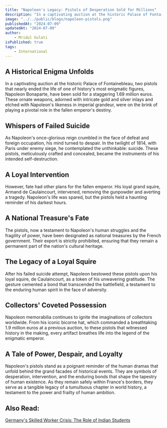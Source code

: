 ```yaml
---
title: "Napoleon's Legacy: Pistols of Desperation Sold for Millions"
description: "In a captivating auction at the historic Palace of Fontainebleau, two pistols that nearly ended the life of one of history's most enigmatic figures, Napoleon Bonaparte, have been sold for a staggering 1.69 million euros. These ornate weapons, adorned with intricate gold and silver inlays and etched with Napoleon's likeness in imperial grandeur, were on the brink of playing a pivotal role in the fallen emperor's destiny."
image: "../../public/blogs/napoleon-pistols.png"
publishedAt: "2024-07-09"
updatedAt: "2024-07-09"
author: 
    - Mridul Gulati
isPublished: true
tags: 
    - International
---
```


## A Historical Enigma Unfolds

In a captivating auction at the historic Palace of Fontainebleau, two pistols that nearly ended the life of one of history's most enigmatic figures, Napoleon Bonaparte, have been sold for a staggering 1.69 million euros. These ornate weapons, adorned with intricate gold and silver inlays and etched with Napoleon's likeness in imperial grandeur, were on the brink of playing a pivotal role in the fallen emperor's destiny.

## Whispers of Failed Suicide

As Napoleon's once-glorious reign crumbled in the face of defeat and foreign occupation, his mind turned to despair. In the twilight of 1814, with Paris under enemy siege, he contemplated the unthinkable: suicide. These pistols, meticulously crafted and concealed, became the instruments of his intended self-destruction.

## A Loyal Intervention

However, fate had other plans for the fallen emperor. His loyal grand squire, Armand de Caulaincourt, intervened, removing the gunpowder and averting a tragedy. Napoleon's life was spared, but the pistols held a haunting reminder of his darkest hours.

## A National Treasure's Fate

The pistols, now a testament to Napoleon's human struggles and the fragility of power, have been designated as national treasures by the French government. Their export is strictly prohibited, ensuring that they remain a permanent part of the nation's cultural heritage.

## The Legacy of a Loyal Squire

After his failed suicide attempt, Napoleon bestowed these pistols upon his loyal squire, de Caulaincourt, as a token of his unwavering gratitude. The gesture cemented a bond that transcended the battlefield, a testament to the enduring human spirit in the face of adversity.

## Collectors' Coveted Possession

Napoleon memorabilia continues to ignite the imaginations of collectors worldwide. From his iconic bicorne hat, which commanded a breathtaking 1.9 million euros at a previous auction, to these pistols that witnessed history in the making, every artifact breathes life into the legend of the enigmatic emperor.

## A Tale of Power, Despair, and Loyalty

Napoleon's pistols stand as a poignant reminder of the human dramas that unfold behind the grand facades of historical events. They are symbols of desperation, intervention, and the enduring bonds that shape the tapestry of human existence. As they remain safely within France's borders, they serve as a tangible legacy of a tumultuous chapter in world history, a testament to the power and frailty of human ambition.

## Also Read: 

[Germany's Skilled Worker Crisis: The Role of Indian Students](https://onlinekhabri.com/blog/germany-skilled-worker-crisis-role-of-india)


